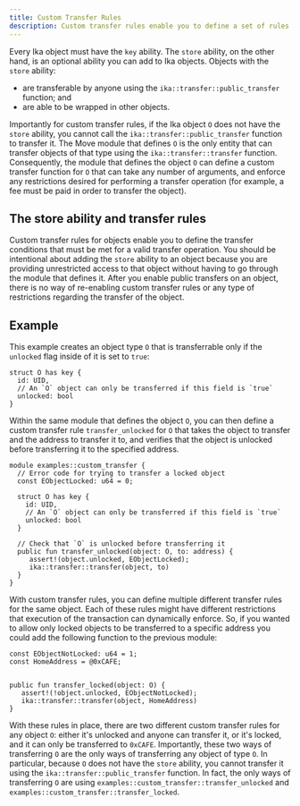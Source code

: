 ```yaml
---
title: Custom Transfer Rules
description: Custom transfer rules enable you to define a set of rules that must be met before Ika considers a transfer operation valid.
---
```


Every Ika object must have the `key` ability. The `store` ability, on the other hand, is an optional ability you can add to Ika objects. Objects with the `store` ability:

- are transferable by anyone using the `ika::transfer::public_transfer` function; and
- are able to be wrapped in other objects.

Importantly for custom transfer rules, if the Ika object `O` does not have the `store` ability, you cannot call the `ika::transfer::public_transfer` function to transfer it. The Move module that defines `O` is the only entity that can transfer objects of that type using the `ika::transfer::transfer` function. Consequently, the module that defines the object `O` can define a custom transfer function for `O` that can take any number of arguments, and enforce any restrictions desired for performing a transfer operation (for example, a fee must be paid in order to transfer the object).

## The store ability and transfer rules

Custom transfer rules for objects enable you to define the transfer conditions that must be met for a valid transfer operation. You should be intentional about adding the `store` ability to an object because you are providing unrestricted access to that object without having to go through the module that defines it. After you enable public transfers on an object, there is no way of re-enabling custom transfer rules or any type of restrictions regarding the transfer of the object.

## Example

This example creates an object type `O` that is transferrable only if the `unlocked` flag inside of it is set to `true`:

```move
struct O has key {
  id: UID,
  // An `O` object can only be transferred if this field is `true`
  unlocked: bool
}
```

Within the same module that defines the object `O`, you can then define a custom transfer rule `transfer_unlocked` for `O` that takes the object to transfer and the address to transfer it to, and verifies that the object is unlocked before transferring it to the specified address.

```move
module examples::custom_transfer {
  // Error code for trying to transfer a locked object
  const EObjectLocked: u64 = 0;

  struct O has key {
    id: UID,
    // An `O` object can only be transferred if this field is `true`
    unlocked: bool
  }

  // Check that `O` is unlocked before transferring it
  public fun transfer_unlocked(object: O, to: address) {
     assert!(object.unlocked, EObjectLocked);
     ika::transfer::transfer(object, to)
  }
}
```

With custom transfer rules, you can define multiple different transfer rules for the same object. Each of these rules might have different restrictions that execution of the transaction can dynamically enforce. So, if you wanted to allow only locked objects to be transferred to a specific address you could add the following function to the previous module:

```move
const EObjectNotLocked: u64 = 1;
const HomeAddress = @0xCAFE;


public fun transfer_locked(object: O) {
   assert!(!object.unlocked, EObjectNotLocked);
   ika::transfer::transfer(object, HomeAddress)
}
```

With these rules in place, there are two different custom transfer rules for any object `O`: either it's unlocked and anyone can transfer it, or it's locked, and it can only be transferred to `0xCAFE`. Importantly, these two ways of transferring `O` are the only ways of transferring any object of type `O`. In particular, because `O` does not have the `store` ability, you cannot transfer it using the `ika::transfer::public_transfer` function. In fact, the only ways of transferring `O` are using `examples::custom_transfer::transfer_unlocked` and `examples::custom_transfer::transfer_locked`.
